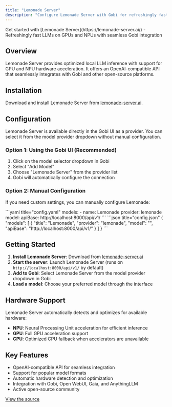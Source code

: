 ```yaml
---
title: "Lemonade Server"
description: "Configure Lemonade Server with Gobi for refreshingly fast local LLM inference on GPUs and NPUs"
---
```


<Info>
  Get started with [Lemonade Server](https://lemonade-server.ai/) - Refreshingly fast LLMs on GPUs and NPUs with seamless Gobi integration
</Info>

## Overview

Lemonade Server provides optimized local LLM inference with support for GPU and NPU hardware acceleration. It offers an OpenAI-compatible API that seamlessly integrates with Gobi and other open-source platforms.

## Installation

Download and install Lemonade Server from [lemonade-server.ai](https://lemonade-server.ai/).

## Configuration

Lemonade Server is available directly in the Gobi UI as a provider. You can select it from the model provider dropdown without manual configuration.

### Option 1: Using the Gobi UI (Recommended)

1. Click on the model selector dropdown in Gobi
2. Select "Add Model"
3. Choose "Lemonade Server" from the provider list
4. Gobi will automatically configure the connection

### Option 2: Manual Configuration

If you need custom settings, you can manually configure Lemonade:

<Tabs>
    <Tab title="YAML">
    ```yaml title="config.yaml"
    models:
      - name: Lemonade
        provider: lemonade
        model: <MODEL_NAME>
        apiBase: http://localhost:8000/api/v1/
    ```
    </Tab>
    <Tab title="JSON (Deprecated)">
    ```json title="config.json"
    {
      "models": [
        {
          "title": "Lemonade",
          "provider": "lemonade",
          "model": "<MODEL_NAME>",
          "apiBase": "http://localhost:8000/api/v1/"
        }
      ]
    }
    ```
    </Tab>
</Tabs>

## Getting Started

1. **Install Lemonade Server**: Download from [lemonade-server.ai](https://lemonade-server.ai/)
2. **Start the server**: Launch Lemonade Server (runs on `http://localhost:8000/api/v1/` by default)
3. **Add to Gobi**: Select Lemonade Server from the model provider dropdown in Gobi
4. **Load a model**: Choose your preferred model through the interface

## Hardware Support

Lemonade Server automatically detects and optimizes for available hardware:
- **NPU**: Neural Processing Unit acceleration for efficient inference
- **GPU**: Full GPU acceleration support
- **CPU**: Optimized CPU fallback when accelerators are unavailable

## Key Features

- OpenAI-compatible API for seamless integration
- Support for popular model formats
- Automatic hardware detection and optimization
- Integration with Gobi, Open WebUI, Gaia, and AnythingLLM
- Active open-source community

[View the source](https://github.com/gourmand/gobi/blob/main/core/llm/llms/Lemonade.ts)